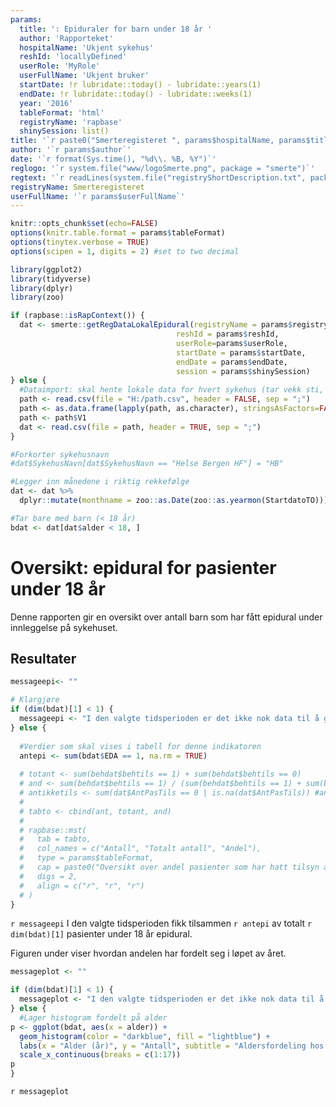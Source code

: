 ```yaml
---
params:
  title: ': Epiduraler for barn under 18 år '
  author: 'Rapporteket'
  hospitalName: 'Ukjent sykehus'
  reshId: 'locallyDefined'
  userRole: 'MyRole'
  userFullName: 'Ukjent bruker'
  startDate: !r lubridate::today() - lubridate::years(1)
  endDate: !r lubridate::today() - lubridate::weeks(1)
  year: '2016'
  tableFormat: 'html'
  registryName: 'rapbase'
  shinySession: list()
title: '`r paste0("Smerteregisteret ", params$hospitalName, params$title, params$startDate, " til ", params$endDate)`'
author: '`r params$author`'
date: '`r format(Sys.time(), "%d\\. %B, %Y")`'
reglogo: '`r system.file("www/logoSmerte.png", package = "smerte")`'
regtext: '`r readLines(system.file("registryShortDescription.txt", package = "smerte"))`'
registryName: Smerteregisteret
userFullName: '`r params$userFullName`'
---
```

```r
knitr::opts_chunk$set(echo=FALSE)
options(knitr.table.format = params$tableFormat)
options(tinytex.verbose = TRUE)
options(scipen = 1, digits = 2) #set to two decimal 

library(ggplot2)
library(tidyverse)
library(dplyr)
library(zoo)

```

```r

if (rapbase::isRapContext()) {
  dat <- smerte::getRegDataLokalEpidural(registryName = params$registryName,
                                     reshId = params$reshId,
                                     userRole=params$userRole,
                                     startDate = params$startDate,
                                     endDate = params$endDate,
                                     session = params$shinySession)
} else {
  #Dataimport: skal hente lokale data for hvert sykehus (tar vekk sti, og erstatter med lokal filB)
  path <- read.csv(file = "H:/path.csv", header = FALSE, sep = ";")
  path <- as.data.frame(lapply(path, as.character), stringsAsFactors=FALSE)
  path <- path$V1
  dat <- read.csv(file = path, header = TRUE, sep = ";")
}

#Forkorter sykehusnavn
#dat$SykehusNavn[dat$SykehusNavn == "Helse Bergen HF"] = "HB"

#Legger inn månedene i riktig rekkefølge
dat <- dat %>%
  dplyr::mutate(monthname = zoo::as.Date(zoo::as.yearmon(StartdatoTO)))

#Tar bare med barn (< 18 år)
bdat <- dat[dat$alder < 18, ]

```

# Oversikt: epidural for pasienter under 18 år

Denne rapporten gir en oversikt over antall barn som har fått epidural under innleggelse på sykehuset.

## Resultater
```r

messageepi<- ""

# Klargjøre
if (dim(bdat)[1] < 1) {
  messageepi <- "I den valgte tidsperioden er det ikke nok data til å gi ut resultater."
} else {
 
  #Verdier som skal vises i tabell for denne indikatoren
  antepi <- sum(bdat$EDA == 1, na.rm = TRUE)
  
  # totant <- sum(behdat$behtils == 1) + sum(behdat$behtils == 0)
  # and <- sum(behdat$behtils == 1) / (sum(behdat$behtils == 1) + sum(behdat$behtils == 0))
  # antikketils <- sum(dat$AntPasTils == 0 | is.na(dat$AntPasTils)) #antall som ikke har hatt noe tilsyn
  # 
  # tabto <- cbind(ant, totant, and)
  # 
  # rapbase::mst(
  #   tab = tabto,
  #   col_names = c("Antall", "Totalt antall", "Andel"),
  #   type = params$tableFormat,
  #   cap = paste0("Oversikt over andel pasienter som har hatt tilsyn av to eller flere behandlergrupper. Det var samtidig ", antikketils, " pasienter som hadde 0 tilsyn. Disse er ikke med i beregningen."),
  #   digs = 2,
  #   align = c("r", "r", "r")
  # )
}
```
`r messageepi`
I den valgte tidsperioden fikk tilsammen `r antepi` av totalt `r dim(bdat)[1]` pasienter under 18 år epidural.


Figuren under viser hvordan andelen har fordelt seg i løpet av året.

```r

messageplot <- ""

if (dim(bdat)[1] < 1) {
  messageplot <- "I den valgte tidsperioden er det ikke nok data til å vise figuren."
} else {
  #Lager histogram fordelt på alder
p <- ggplot(bdat, aes(x = alder)) + 
  geom_histogram(color = "darkblue", fill = "lightblue") +
  labs(x = "Alder (år)", y = "Antall", subtitle = "Aldersfordeling hos barn som fikk epidural.") + 
  scale_x_continuous(breaks = c(1:17))
p
}
```
`r messageplot`
